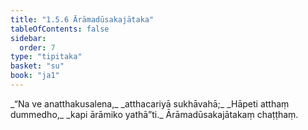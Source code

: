 ```yaml
---
title: "1.5.6 Ārāmadūsakajātaka"
tableOfContents: false
sidebar:
  order: 7
type: "tipitaka"
basket: "su"
book: "ja1"
---
```



<DynamicBreadcrumb />

<Division number="46" book="ja1" bookNo="22" page="11">

<Paragraph number="100" type="verses" book="ja1">
_“Na ve anatthakusalena,_  
_atthacariyā sukhāvahā;_  
_Hāpeti atthaṃ dummedho,_  
_kapi ārāmiko yathā”ti._  


</Paragraph>
</Division>

<Paragraph number="101" type="center" book="ja1">
Ārāmadūsakajātakaṃ chaṭṭhaṃ.
</Paragraph>